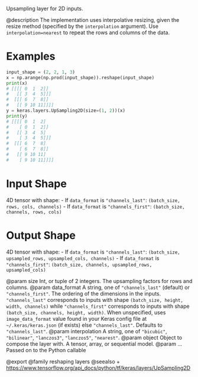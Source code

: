 Upsampling layer for 2D inputs.

@description
The implementation uses interpolative resizing, given the resize method
(specified by the `interpolation` argument). Use `interpolation=nearest`
to repeat the rows and columns of the data.

# Examples
```python
input_shape = (2, 2, 1, 3)
x = np.arange(np.prod(input_shape)).reshape(input_shape)
print(x)
# [[[[ 0  1  2]]
#   [[ 3  4  5]]]
#  [[[ 6  7  8]]
#   [[ 9 10 11]]]]
y = keras.layers.UpSampling2D(size=(1, 2))(x)
print(y)
# [[[[ 0  1  2]
#    [ 0  1  2]]
#   [[ 3  4  5]
#    [ 3  4  5]]]
#  [[[ 6  7  8]
#    [ 6  7  8]]
#   [[ 9 10 11]
#    [ 9 10 11]]]]
```

# Input Shape
4D tensor with shape:
- If `data_format` is `"channels_last"`:
    `(batch_size, rows, cols, channels)`
- If `data_format` is `"channels_first"`:
    `(batch_size, channels, rows, cols)`

# Output Shape
4D tensor with shape:
- If `data_format` is `"channels_last"`:
    `(batch_size, upsampled_rows, upsampled_cols, channels)`
- If `data_format` is `"channels_first"`:
    `(batch_size, channels, upsampled_rows, upsampled_cols)`

@param size Int, or tuple of 2 integers.
    The upsampling factors for rows and columns.
@param data_format A string,
    one of `"channels_last"` (default) or `"channels_first"`.
    The ordering of the dimensions in the inputs.
    `"channels_last"` corresponds to inputs with shape
    `(batch_size, height, width, channels)` while `"channels_first"`
    corresponds to inputs with shape
    `(batch_size, channels, height, width)`.
    When unspecified, uses
    `image_data_format` value found in your Keras config file at
    `~/.keras/keras.json` (if exists) else `"channels_last"`.
    Defaults to `"channels_last"`.
@param interpolation A string, one of `"bicubic"`, `"bilinear"`, `"lanczos3"`,
    `"lanczos5"`, `"nearest"`.
@param object Object to compose the layer with. A tensor, array, or sequential model.
@param ... Passed on to the Python callable

@export
@family reshaping layers
@seealso
+ <https://www.tensorflow.org/api_docs/python/tf/keras/layers/UpSampling2D>
